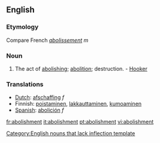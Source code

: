 ==English==
===Etymology===
Compare French ''[[abolissement]]'' ''m''
===Noun===
#The act of [[abolishing]]; [[abolition]]; destruction. - [[Hooker]]

===Translations===
*[[Dutch]]: [[afschaffing]] ''f''
*Finnish: [[poistaminen]], [[lakkauttaminen]], [[kumoaminen]]
*[[Spanish]]: [[abolición]] ''f''

[[Category:English nouns that lack inflection template]]

[[fr:abolishment]]
[[it:abolishment]]
[[pt:abolishment]]
[[vi:abolishment]]